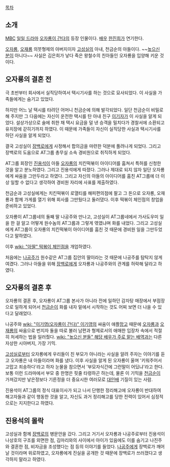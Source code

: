 [[목차]]
== 소개 ==
[[MBC]] [[일일 드라마]] [[오자룡이 간다]]의 등장 인물이다. [[배우]] [[한진희]]가 연기한다.

[[오자룡]], [[오재룡]] 의붓형제의 아버지이자 [[고성실]]의 아내, 천금순의 아들이다. ~~[[높으신 분]]이 아니다~~ 사실은 김은희가 낳다 죽은 왕철수의 친아들인 오자룡을 입양해 키운 것이다.

== 오자룡의 결혼 전 ==
극 초반부터 회사에서 실직당하여서 택시기사를 하는 것으로 묘사되었다. 이 사실을 가족들에게는 숨기고 있었다.

하지만 어느 날 택시를 타려던 어머니 천금순에 의해 발각되었다. 일단 천금순이 비밀로 해 주지만 그 다음에는 자신이 운전한 택시를 탄 아내 친구 [[이기자]]가 이 사실을 알게 되었다. 설상가상으로 술에 취한 채 택시 요금을 덜 낸 승객을 밀치다가 경찰서에 소환되고 유치장에 갇히기까지 하였다. 이 때문에 가족들이 자신이 실직당한 사실과 택시기사를 하던 사실을 알게 되었다.

결국 고성실이 [[장백로]]에게 사정해서 합의금을 마련한 덕분에 풀려나게 되었다. 그리고 장백로의 도움으로 AT그룹 총무실 소속 경비원으로 취직하게 되었다.

AT그룹 회장인 [[진용석]]이 아들 [[오자룡]]의 치킨떡볶이 아이디어를 훔쳐서 특허를 신청한 것을 알고 분노하였다. 그리고 진용석에게 따졌다. 그러나 제대로 되지 않자 일단 오자룡에게 싸움을 그만두라고 하였다. 그리고 자신의 아들의 아이디어를 훔친 AT그룹에 더 이상 일할 수 없다고 생각하여 경비원 자리에 사표를 제출하였다. 

천금순과 고성실에게는 치킨떡볶이 로열티를 해피편의점에 팔고 그 돈으로 오자룡, 오재룡과 함께 가게를 열기 위해 회사를 그만뒀다고 둘러댔다. 이후 떡볶이 체인점의 창업을 준비하고 있었다.

오자룡이 AT그룹네의 둘째 딸 나공주와 만나고, 고성실이 AT그룹네에서 가사도우미 일을 한 걸 알고 어떻게 원수놈의 AT그룹과 그렇게 엮였냐며 화를 내었다. 그리고 고성실에게 AT그룹이 오자룡의 치킨떡볶이 아이디어를 훔친 것 때문에 경비원 일을 그만두었다고 말하였다.

이후 [[wiki: "아딸" 떡볶이 체인점]]을 개업하였다.

처음에는 [[나공주]]가 원수같은 AT그룹 집안의 딸이라는 것 때문에 나공주를 탐탁지 않게 여겼다. 그러나 아들을 위해 [[장백로]]에게 오자룡과 나공주와의 관계를 허락해 달라고 하였다.

== 오자룡의 결혼 후 ==
오자룡의 결혼 후, 오자룡이 AT그룹 본사가 아니라 전에 일하던 감자탕 매장에서 부점장으로 일하게 되어서 [[천금순]]이 화를 내자 밑에서 시작하는 것도 어찌 보면 더 나을 수 있다고 달래었다.

나공주와 [[wiki: "이기영(오자룡이 간다)" 이기영]]의 싸움이 애플[[망고]] 때문에 [[오자룡]]과 [[오재룡]]의 싸움으로 번지자 둘을 따로 불러 남편과 형제로서의 애매한 입장차 속에서 적절히 처세하는 법을 일러줬다. [[wiki: "높으신 분들" 해당 배우가 주로 맡는 배역]]과는 다른 자상한 시아버지, 가장 기믹.

[[고성실]]로부터 오자룡에게 우리들이 친 부모가 아니라는 사실을 알려 주자는 이야기를 듣고 오자룡은 내 아들이라며 화를 냈다. 이후 사실을 알게 된 오자룡이 울며 '키워주어서 고맙고 죄송하다'라고 하자 눈물을 참으면서 '부모자식간에 그런말이 어딨냐'라고 한다. 보통 이런 드라마에서 부모 중 한명은 핏줄 타령하곤 하는데, 물론 이 기믹을 [[천금순]]이 가져갔지만 낳은정보다 기른정을 더 중요시한 여러모로 [[대인배]] 기질이 있는 사람.

진용석이 AT그룹의 정식 대표이사가 되고 나서 단행한 정리해고에 오자룡이 반대하여 해고자들과 같이 행동한 것을 알고, 자신도 과거 정리해고를 당한 전력이 있어서 심정적으로는 지지한다고 하였다.

== 진용석의 몰락 ==
고성실과 함께 [[장백로]]의 병문안을 갔다. 그리고 거기서 오자룡과 나공주로부터 진용석이 나상호의 구조를 외면한 점, 김마리와의 사이에서 아이가 있음에도 이를 숨기고 나진주와 결혼한 점, 비자금을 조성했다는 점 등의 이야기를 들었다. [[나공주]]에게 장백로가 깨어날 것이라며 위로하였고, 오자룡에게 진실을 공개한 것 때문에 장백로가 쓰러졌다고 생각하지 말라고 하였다.
